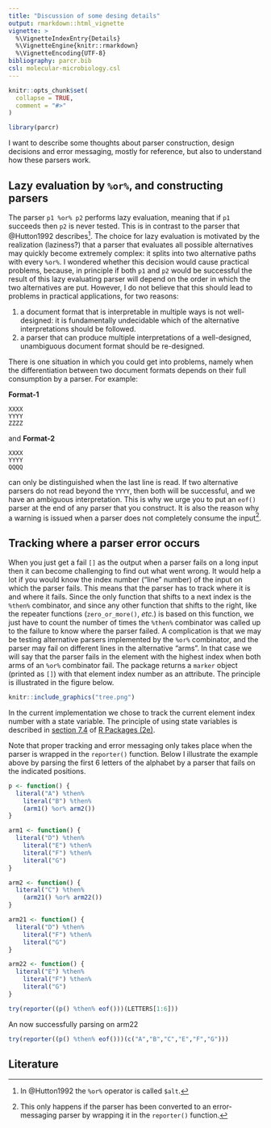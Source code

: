 ```yaml
---
title: "Discussion of some desing details"
output: rmarkdown::html_vignette
vignette: >
  %\VignetteIndexEntry{Details}
  %\VignetteEngine{knitr::rmarkdown}
  %\VignetteEncoding{UTF-8}
bibliography: parcr.bib
csl: molecular-microbiology.csl
---
```


```r
knitr::opts_chunk$set(
  collapse = TRUE,
  comment = "#>"
)
```

```r
library(parcr)
```

I want to describe some thoughts about parser construction, design decisions and error messaging, mostly for reference, but also to understand how these parsers work.

## Lazy evaluation by `%or%`, and constructing parsers

The parser `p1 %or% p2` performs lazy evaluation, meaning that if `p1` succeeds then `p2` is never tested. This is in contrast to the parser that @Hutton1992 describes[^1]. The choice for lazy evaluation is motivated by the realization (laziness?) that a parser that evaluates all possible alternatives may quickly become extremely complex: it splits into two alternative paths with every `%or%`. I wondered whether this decision would cause practical problems, because, in principle if both `p1` and `p2` would be successful the result of this lazy evaluating parser will depend on the order in which the two alternatives are put. However, I do not believe that this should lead to problems in practical applications, for two reasons:

1. a document format that is interpretable in multiple ways is not well-designed: it is fundamentally undecidable which of the alternative interpretations should be followed.
1. a parser that can produce multiple interpretations of a well-designed, unambiguous document format should be re-designed.

There is one situation in which you could get into problems, namely when the differentiation between two document formats depends on their full consumption by a parser. For example:

**Format-1**
```
XXXX
YYYY
ZZZZ
```

and **Format-2**
```
XXXX
YYYY
QQQQ
```

can only be distinguished when the last line is read. If two alternative parsers do not read beyond the `YYYY`, then both will be successful, and we have an ambiguous interpretation. This is why we urge you to put an `eof()` parser at the end of any parser that you construct. It is also the reason why a warning is issued when a parser does not completely consume the input[^2].

[^1]: In @Hutton1992 the `%or%` operator is called `$alt`.
[^2]: This only happens if the parser has been converted to an error-messaging parser by wrapping it in the `reporter()` function.

## Tracking where a parser error occurs

When you just get a fail `[]` as the output when a parser fails on a long input then it can become challenging to find out what went wrong. It would help a lot if you would know the index number ("line" number) of the input on which the parser fails. This means that the parser has to track where it is and where it fails. Since the only function that shifts to a next index is the `%then%` combinator, and since any other function that shifts to the right, like the repeater functions (`zero_or_more()`, *etc.*) is based on this function, we just have to count the number of times the `%then%` combinator was called up to the failure to know where the parser failed. A complication is that we may be testing alternative parsers implemented by the `%or%` combinator, and the parser may fail on different lines in the alternative "arms". In that case we will say that the parser fails in the element with the highest index when both arms of an `%or%` combinator fail. The package returns a `marker` object (printed as `[]`) with that element index number as an attribute. The principle is illustrated in the figure below.

```r
knitr::include_graphics("tree.png")
```

In the current implementation we chose to track the current element index number with a state variable. The principle of using state variables is described in [section 7.4](https://r-pkgs.org/data.html#sec-data-state) of [R Packages (2e)](https://r-pkgs.org/).

Note that proper tracking and error messaging only takes place when the parser is wrapped in the `reporter()` function. Below I illustrate the example above by parsing the first 6 letters of the alphabet by a parser that fails on the indicated positions.

```r
p <- function() {
  literal("A") %then%
    literal("B") %then%
    (arm1() %or% arm2())
}

arm1 <- function() {
  literal("D") %then%
    literal("E") %then%
    literal("F") %then%
    literal("G")
}

arm2 <- function() {
  literal("C") %then% 
    (arm21() %or% arm22())
}

arm21 <- function() {
  literal("D") %then%
    literal("F") %then%
    literal("G")
}

arm22 <- function() {
  literal("E") %then%
    literal("F") %then%
    literal("G")
}

try(reporter((p() %then% eof()))(LETTERS[1:6]))
```

An now successfully parsing on arm22

```r
try(reporter((p() %then% eof()))(c("A","B","C","E","F","G")))
```


## Literature
